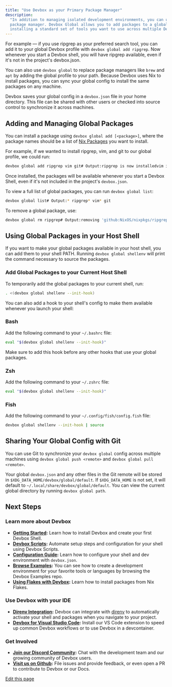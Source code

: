 ```yaml
---
title: "Use Devbox as your Primary Package Manager"
description:
  "In addition to managing isolated development environments, you can use Devbox as a general
  package manager. Devbox Global allows you to add packages to a global  This is useful for
  installing a standard set of tools you want to use across multiple Devbox Projects."
---
```


For example — if you use ripgrep as your preferred search tool, you can add it to your global Devbox
profile with `devbox global add ripgrep`. Now whenever you start a Devbox shell, you will have
ripgrep available, even if it's not in the project's devbox.json.

<Frame caption="Installing Packages with Devbox Global">

</Frame>

You can also use `devbox global` to replace package managers like `brew` and `apt` by adding the
global profile to your path. Because Devbox uses Nix to install packages, you can sync your global
config to install the same packages on any machine.

Devbox saves your global config in a `devbox.json` file in your home directory. This file can be
shared with other users or checked into source control to synchronize it across machines.

## Adding and Managing Global Packages[​](#adding-and-managing-global-packages "Direct link to Adding and Managing Global Packages")

You can install a package using `devbox global add [<package>]`, where the package names should be a
list of [Nix Packages](https://search.nixos.org/packages) you want to install.

For example, if we wanted to install ripgrep, vim, and git to our global profile, we could run:

```bash
devbox global add ripgrep vim git# Output:ripgrep is now installedvim is now installedgit is now installed
```

Once installed, the packages will be available whenever you start a Devbox Shell, even if it's not
included in the project's `devbox.json`.

To view a full list of global packages, you can run `devbox global list`:

```bash
devbox global list# Output:* ripgrep* vim* git
```

To remove a global package, use:

```bash
devbox global rm ripgrep# Output:removing 'github:NixOS/nixpkgs/ripgrep'
```

## Using Global Packages in your Host Shell[​](#using-global-packages-in-your-host-shell "Direct link to Using Global Packages in your Host Shell")

If you want to make your global packages available in your host shell, you can add them to your
shell PATH. Running `devbox global shellenv` will print the command necessary to source the
packages.

### Add Global Packages to your Current Host Shell[​](#add-global-packages-to-your-current-host-shell "Direct link to Add Global Packages to your Current Host Shell")

To temporarily add the global packages to your current shell, run:

```bash
. <(devbox global shellenv --init-hook)
```

You can also add a hook to your shell's config to make them available whenever you launch your
shell:

### Bash[​](#bash "Direct link to Bash")

Add the following command to your `~/.bashrc` file:

```bash
eval "$(devbox global shellenv --init-hook)"
```

Make sure to add this hook before any other hooks that use your global packages.

### Zsh[​](#zsh "Direct link to Zsh")

Add the following command to your `~/.zshrc` file:

```bash
eval "$(devbox global shellenv --init-hook)"
```

### Fish[​](#fish "Direct link to Fish")

Add the following command to your `~/.config/fish/config.fish` file:

```bash
devbox global shellenv --init-hook | source
```

## Sharing Your Global Config with Git[​](#sharing-your-global-config-with-git "Direct link to Sharing Your Global Config with Git")

You can use Git to synchronize your `devbox global` config across multiple machines using
`devbox global push <remote>` and `devbox global pull <remote>`.

Your global `devbox.json` and any other files in the Git remote will be stored in
`$XDG_DATA_HOME/devbox/global/default`. If `$XDG_DATA_HOME` is not set, it will default to
`~/.local/share/devbox/global/default`. You can view the current global directory by running
`devbox global path`.

## Next Steps[​](#next-steps "Direct link to Next Steps")

### Learn more about Devbox[​](#learn-more-about-devbox "Direct link to Learn more about Devbox")

- **[Getting Started](/docs/devbox/quickstart/):** Learn how to install Devbox and create your first
  Devbox Shell.
- **[Devbox Scripts](/docs/devbox/guides/scripts/):** Automate setup steps and configuration for
  your shell using Devbox Scripts.
- **[Configuration Guide](/docs/devbox/configuration/):** Learn how to configure your shell and dev
  environment with `devbox.json`.
- **[Browse Examples](https://github.com/jetify-com/devbox-examples):** You can see how to create a
  development environment for your favorite tools or languages by browsing the Devbox Examples repo.
- **[Using Flakes with Devbox](/docs/devbox/guides/using_flakes/):** Learn how to install packages
  from Nix Flakes.

### Use Devbox with your IDE[​](#use-devbox-with-your-ide "Direct link to Use Devbox with your IDE")

- **[Direnv Integration](/docs/devbox/ide_configuration/direnv/):** Devbox can integrate with
  [direnv](https://direnv.net/) to automatically activate your shell and packages when you navigate
  to your project.
- **[Devbox for Visual Studio Code](https://marketplace.visualstudio.com/items?itemName=jetpack-io.devbox):**
  Install our VS Code extension to speed up common Devbox workflows or to use Devbox in a
  devcontainer.

### Get Involved[​](#get-involved "Direct link to Get Involved")

- **[Join our Discord Community](https://discord.gg/jetify):** Chat with the development team and
  our growing community of Devbox users.
- **[Visit us on Github](https://github.com/jetify-com/devbox):** File issues and provide feedback,
  or even open a PR to contribute to Devbox or our Docs.

[Edit this page](https://github.com/jetify-com/devbox/tree/main/docs/app/docs/devbox_global.md)
